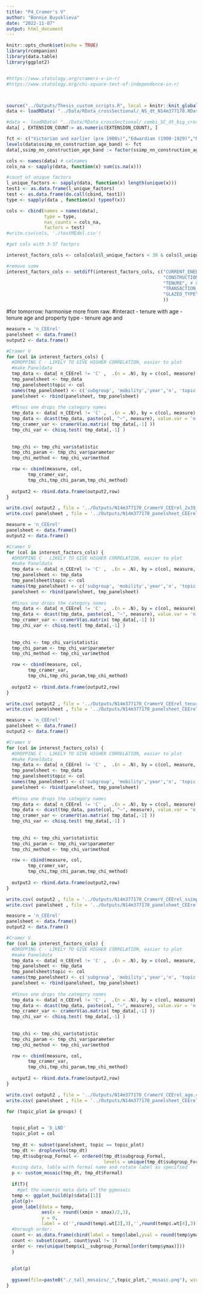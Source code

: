 ```yaml
---
title: "P4_Cramer's V"
author: "Bonnie Buyuklieva"
date: "2022-11-07"
output: html_document
---
```


```r
knitr::opts_chunk$set(echo = TRUE)
library(rcompanion)
library(data.table)
library(ggplot2)


#https://www.statology.org/cramers-v-in-r/
#https://www.statology.org/chi-square-test-of-independence-in-r/



source("../Outputs/Thesis_custom_scripts.R", local = knitr::knit_global())
data <- loadRData( "../Data/RData_crossSectional/_NS_dt_N14m377170.RData")

#data <- loadRData( "../Data/RData_crossSectional/_combi_SC_dt_big_crossSect_EPCs_cleaned_N16m984358.RData")
data[ , EXTENSION_COUNT:= as.numeric(EXTENSION_COUNT), ]

fct <- c("Victorian and earlier (pre 1900s)","Edwardian (1900-1929)","Near WW2 (1930-1949)","Post WW2","Modern (66-96s)","Modern (66-96s)","Modern (66-96s)","New (Pre 2007)","New (Pre 2007)","New(Pre 2007)","Very New (Post 2007)","unknown")
levels(data$ssimp_nn_construction_age_band) <- fct
data[,ssimp_nn_construction_age_band := factor(ssimp_nn_construction_age_band, levels = unique(fct), ordered = T)]

```




```r
cols <- names(data) # colnames
cols_na <- sapply(data, function(x) sum(is.na(x)))

#count of unique factors
l_unique_factors <- sapply(data, function(x) length(unique(x)))
test1 <- as.data.frame(l_unique_factors)
test <- as.data.frame(do.call(cbind, test1))
type <- sapply(data , function(x) typeof(x)) 

cols <- cbind(names = names(data), 
              type = type,
              nas_counts = cols_na, 
              factors = test)
#write.csv(cols, './testMEdel.csv')

```

```r
#get cols with 3-37 factprs

interest_factors_cols <- cols[cols$l_unique_factors < 38 & cols$l_unique_factors > 2, 'names']

#remove some
interest_factors_cols <- setdiff(interest_factors_cols, c("CURRENT_ENERGY_RATING", "n_CEErel","n_CEIrel",
                                                          "CONSTRUCTION_AGE_BAND",# harmonised
                                                          "TENURE", # harmonised
                                                          "TRANSACTION_TYPE",# harmonised 
                                                          "GLAZED_TYPE"#GLAZED_TYPE needs harmonising
                                                          ))
```


#for tomorrow: harmonise more from raw.
#interact 
- tenure with age
- tenure age and property type
- tenure age and 


```r
measure = 'n_CEErel'
panelsheet <- data.frame()
output2 <- data.frame()

#Cramer V
for (col in interest_factors_cols) {
  #DROPPING C - LIKELY TO GIVE HIGHER CORRELATION, easier to plot
  #make Paneldata
  tmp_data <- data[ n_CEErel != 'C' ,  .(n = .N), by = c(col, measure) ]
  tmp_panelsheet <- tmp_data
  tmp_panelsheet$topic <- col
  names(tmp_panelsheet) <- c('subgroup', 'mobility','year','n', 'topic')
  panelsheet <- rbind(panelsheet, tmp_panelsheet)
  
  #Minus one drops the category names
  tmp_data <- data[ n_CEErel != 'C' ,  .(n = .N), by = c(col, measure) ]
  tmp_data <- dcast(tmp_data, paste(col, "~", measure), value.var = 'n')
  tmp_cramer_var <- cramerV(as.matrix( tmp_data[,-1] ))
  tmp_chi_var <- chisq.test( tmp_data[,-1] )
  
  
  tmp_chi <- tmp_chi_var$statistic
  tmp_chi_param <- tmp_chi_var$parameter
  tmp_chi_method <- tmp_chi_var$method

  row <- cbind(measure, col, 
        tmp_cramer_var,
        tmp_chi,tmp_chi_param,tmp_chi_method)
  
  output2 <- rbind.data.frame(output2,row)
}

write.csv( output2 , file = '../Outputs/N14m377170_CramerV_CEErel_2x35_vars.csv')
write.csv( panelsheet , file = '../Outputs/N14m377170_panelsheet_CEErel_2x35.csv')
```




```r
measure = 'n_CEErel'
panelsheet <- data.frame()
output2 <- data.frame()

#Cramer V
for (col in interest_factors_cols) {
  #DROPPING C - LIKELY TO GIVE HIGHER CORRELATION, easier to plot
  #make Paneldata
  tmp_data <- data[ n_CEErel != 'C' ,  .(n = .N), by = c(col, measure, 'n_tenure') ]
  tmp_panelsheet <- tmp_data
  tmp_panelsheet$topic <- col
  names(tmp_panelsheet) <- c('subgroup', 'mobility','year','n', 'topic')
  panelsheet <- rbind(panelsheet, tmp_panelsheet)
  
  #Minus one drops the category names
  tmp_data <- data[ n_CEErel != 'C' ,  .(n = .N), by = c(col, measure) ]
  tmp_data <- dcast(tmp_data, paste(col, "~", measure), value.var = 'n')
  tmp_cramer_var <- cramerV(as.matrix( tmp_data[,-1] ))
  tmp_chi_var <- chisq.test( tmp_data[,-1] )
  
  
  tmp_chi <- tmp_chi_var$statistic
  tmp_chi_param <- tmp_chi_var$parameter
  tmp_chi_method <- tmp_chi_var$method

  row <- cbind(measure, col, 
        tmp_cramer_var,
        tmp_chi,tmp_chi_param,tmp_chi_method)
  
  output2 <- rbind.data.frame(output2,row)
}

write.csv( output2 , file = '../Outputs/N14m377170_CramerV_CEErel_tenure.csv')
write.csv( panelsheet , file = '../Outputs/N14m377170_panelsheet_CEErel_tenure.csv')
```


```r
measure = 'n_CEErel'
panelsheet <- data.frame()
output2 <- data.frame()

#Cramer V
for (col in interest_factors_cols) {
  #DROPPING C - LIKELY TO GIVE HIGHER CORRELATION, easier to plot
  #make Paneldata
  tmp_data <- data[ n_CEErel != 'C' ,  .(n = .N), by = c(col, measure, 'ssimp_nn_construction_age_band') ]
  tmp_panelsheet <- tmp_data
  tmp_panelsheet$topic <- col
  names(tmp_panelsheet) <- c('subgroup', 'mobility','year','n', 'topic')
  panelsheet <- rbind(panelsheet, tmp_panelsheet)
  
  #Minus one drops the category names
  tmp_data <- data[ n_CEErel != 'C' ,  .(n = .N), by = c(col, measure) ]
  tmp_data <- dcast(tmp_data, paste(col, "~", measure), value.var = 'n')
  tmp_cramer_var <- cramerV(as.matrix( tmp_data[,-1] ))
  tmp_chi_var <- chisq.test( tmp_data[,-1] )
  
  
  tmp_chi <- tmp_chi_var$statistic
  tmp_chi_param <- tmp_chi_var$parameter
  tmp_chi_method <- tmp_chi_var$method

  row <- cbind(measure, col, 
        tmp_cramer_var,
        tmp_chi,tmp_chi_param,tmp_chi_method)
  
  output2 <- rbind.data.frame(output2,row)
}

write.csv( output2 , file = '../Outputs/N14m377170_CramerV_CEErel_ssimp_nn_construction_age_band.csv')
write.csv( panelsheet , file = '../Outputs/N14m377170_panelsheet_CEErel_ssimp_nn_construction_age_band.csv')
```




```r
measure = 'n_CEErel'
panelsheet <- data.frame()
output2 <- data.frame()

#Cramer V
for (col in interest_factors_cols) {
  #DROPPING C - LIKELY TO GIVE HIGHER CORRELATION, easier to plot
  #make Paneldata
  tmp_data <- data[ n_CEErel != 'C' ,  .(n = .N), by = c(col, measure, 'age') ]
  tmp_panelsheet <- tmp_data
  tmp_panelsheet$topic <- col
  names(tmp_panelsheet) <- c('subgroup', 'mobility','year','n', 'topic')
  panelsheet <- rbind(panelsheet, tmp_panelsheet)
  
  #Minus one drops the category names
  tmp_data <- data[ n_CEErel != 'C' ,  .(n = .N), by = c(col, measure) ]
  tmp_data <- dcast(tmp_data, paste(col, "~", measure), value.var = 'n')
  tmp_cramer_var <- cramerV(as.matrix( tmp_data[,-1] ))
  tmp_chi_var <- chisq.test( tmp_data[,-1] )
  
  
  tmp_chi <- tmp_chi_var$statistic
  tmp_chi_param <- tmp_chi_var$parameter
  tmp_chi_method <- tmp_chi_var$method

  row <- cbind(measure, col, 
        tmp_cramer_var,
        tmp_chi,tmp_chi_param,tmp_chi_method)
  
  output2 <- rbind.data.frame(output2,row)
}

write.csv( output2 , file = '../Outputs/N14m377170_CramerV_CEErel_age.csv')
write.csv( panelsheet , file = '../Outputs/N14m377170_panelsheet_CEErel_age.csv')
```












```r
for (topic_plot in groups) {

  
  topic_plot = 'b_LND'
  topic_plot = col
  
  tmp_dt <- subset(panelsheet, topic == topic_plot)
  tmp_dt <- droplevels(tmp_dt)
  tmp_dt$subgroup_Formal <- ordered(tmp_dt$subgroup_Formal,
                                    levels = unique(tmp_dt$subgroup_Formal[order(tmp_dt$Factor)]) )
  #using data, lable with formal name and rotate label as specified
  p <- custom_mosaic(tmp_dt, tmp_dt$Formal)
  
  if(T){
    #get the numeric meta data of the ggmosaic
  temp <- ggplot_build(p)$data[[1]]
  plot(p)+
  geom_label(data = temp,               
             aes(x = round((xmin + xmax)/2,3), 
             y = 0, 
             label = c('',round(temp$.wt[2],3),'',round(temp$.wt[4],3))) )
  #borough order:
  count <- as.data.frame(cbind(label = temp$label,yval = round(temp$ymax,3), xval = round(temp$xmax,3) ) )
  count <- subset(count, count$yval != 1)
  order <- rev(unique(temp$x1__subgroup_Formal[order(temp$ymax)]))
  }
  
  
  plot(p)
  
  ggsave(file=paste0("./_tall_mosaics/_",topic_plot,"_mosaic.png"), width = 210, height = 230, units = "mm")
}
```

